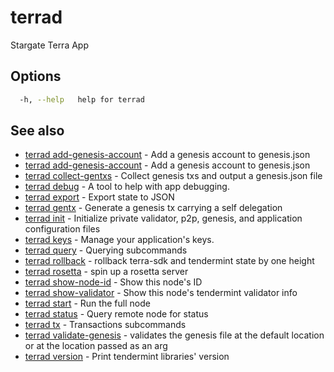 # terrad

Stargate Terra App

## Options

```sh Terrad
  -h, --help   help for terrad
```

## See also

* [terrad add-genesis-account](terrad_add-genesis-account.mdx)	 - Add a genesis account to genesis.json
* [terrad add-genesis-account](terrad_add-genesis-account.mdx)	 - Add a genesis account to genesis.json
* [terrad collect-gentxs](terrad_collect-gentxs.mdx)	 - Collect genesis txs and output a genesis.json file
* [terrad debug](terrad_debug.mdx)	 - A tool to help with app debugging.
* [terrad export](terrad_export.mdx)	 - Export state to JSON
* [terrad gentx](terrad_gentx.mdx)	 - Generate a genesis tx carrying a self delegation
* [terrad init](terrad_init.mdx)	 - Initialize private validator, p2p, genesis, and application configuration files
* [terrad keys](terrad_keys.mdx)	 - Manage your application's keys. 
* [terrad query](terrad_query.mdx)	 - Querying subcommands
* [terrad rollback](terrad_rollback.mdx)	 - rollback terra-sdk and tendermint state by one height
* [terrad rosetta](terrad_rosetta.mdx)	 - spin up a rosetta server
* [terrad show-node-id](terrad_show-node-id.mdx)	 - Show this node's ID
* [terrad show-validator](terrad_show-validator.mdx)	 - Show this node's tendermint validator info
* [terrad start](terrad_start.mdx)	 - Run the full node
* [terrad status](terrad_status.mdx)	 - Query remote node for status
* [terrad tx](terrad_tx.mdx)	 - Transactions subcommands
* [terrad validate-genesis](terrad_validate-genesis.mdx)	 - validates the genesis file at the default location or at the location passed as an arg
* [terrad version](terrad_version.mdx)	 - Print tendermint libraries' version



